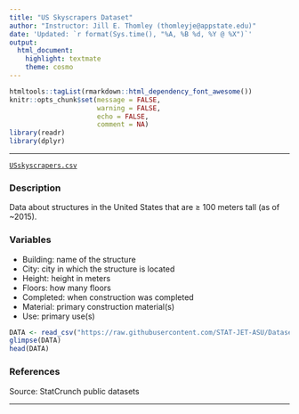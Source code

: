 ```yaml
---
title: "US Skyscrapers Dataset"
author: "Instructor: Jill E. Thomley (thomleyje@appstate.edu)"
date: 'Updated: `r format(Sys.time(), "%A, %B %d, %Y @ %X")`'
output: 
  html_document: 
    highlight: textmate
    theme: cosmo
---
```


```r
htmltools::tagList(rmarkdown::html_dependency_font_awesome())
knitr::opts_chunk$set(message = FALSE, 
                      warning = FALSE, 
                      echo = FALSE,
                      comment = NA)
library(readr)
library(dplyr)
```
<hr>

<i class="fas fa-database"></i> [`USskyscrapers.csv`](https://raw.githubusercontent.com/STAT-JET-ASU/Datasets/master/Instructor/USskyscrapers.csv)

### Description

Data about structures in the United States that are $\ge$ 100 meters tall (as of ~2015).

### Variables

* Building: name of the structure
* City: city in which the structure is located
* Height: height in meters
* Floors: how many floors
* Completed: when construction was completed
* Material: primary construction material(s)
* Use: primary use(s)

```r
DATA <- read_csv("https://raw.githubusercontent.com/STAT-JET-ASU/Datasets/master/Instructor/USskyscrapers.csv")
glimpse(DATA)
head(DATA)
```

### References

Source: StatCrunch public datasets 

<hr>

